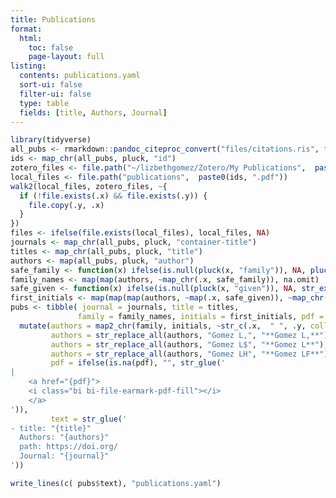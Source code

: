 ```yaml
---
title: Publications
format:
  html:
    toc: false
    page-layout: full
listing:
  contents: publications.yaml
  sort-ui: false
  filter-ui: false
  type: table
  fields: [title, Authors, Journal]
---
```


```r
library(tidyverse)
all_pubs <- rmarkdown::pandoc_citeproc_convert("files/citations.ris", type = "list")
ids <- map_chr(all_pubs, pluck, "id")
zotero_files <- file.path("~/lizbethgomez/Zotero/My Publications",  paste0(ids, ".pdf"))
local_files <- file.path("publications",  paste0(ids, ".pdf"))
walk2(local_files, zotero_files, ~{
  if (!file.exists(.x) && file.exists(.y)) {
    file.copy(.y, .x)
  }
})
files <- ifelse(file.exists(local_files), local_files, NA)
journals <- map_chr(all_pubs, pluck, "container-title")
titles <- map_chr(all_pubs, pluck, "title")
authors <- map(all_pubs, pluck, "author")
safe_family <- function(x) ifelse(is.null(pluck(x, "family")), NA, pluck(x, "family"))
family_names <- map(map(authors, ~map_chr(.x, safe_family)), na.omit)
safe_given <- function(x) ifelse(is.null(pluck(x, "given")), NA, str_extract_all(pluck(x, "given"), "[A-Z]"))
first_initials <- map(map(map(authors, ~map(.x, safe_given)), ~map_chr(map(.x, pluck, 1), str_c, collapse = "")), na.omit)
pubs <- tibble( journal = journals, title = titles,
               family = family_names, initials = first_initials, pdf = files) |> 
  mutate(authors = map2_chr(family, initials, ~str_c(.x,  " ", .y, collapse = ", ")),
         authors = str_replace_all(authors, "Gomez L,", "**Gomez L,**"),
         authors = str_replace_all(authors, "Gomez L$", "**Gomez L**"),
         authors = str_replace_all(authors, "Gomez LH", "**Gomez LF**"),
         pdf = ifelse(is.na(pdf), "", str_glue('
|
    <a href="{pdf}">
    <i class="bi bi-file-earmark-pdf-fill"></i>
    </a>
')),
         text = str_glue('
- title: "{title}"
  Authors: "{authors}"
  path: https://doi.org/
  Journal: "{journal}"
'))
```

```r
write_lines(c( pubs$text), "publications.yaml")
```
